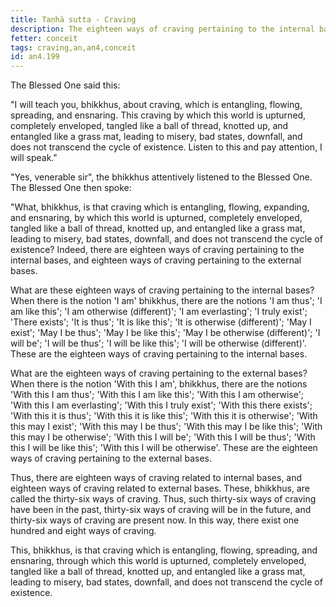 ```yaml
---
title: Taṇhā sutta - Craving
description: The eighteen ways of craving pertaining to the internal bases, and the eighteen ways of craving pertaining to the external bases.
fetter: conceit
tags: craving,an,an4,conceit
id: an4.199
---
```


The Blessed One said this:

"I will teach you, bhikkhus, about craving, which is entangling, flowing, spreading, and ensnaring. This craving by which this world is upturned, completely enveloped, tangled like a ball of thread, knotted up, and entangled like a grass mat, leading to misery, bad states, downfall, and does not transcend the cycle of existence. Listen to this and pay attention, I will speak."

"Yes, venerable sir", the bhikkhus attentively listened to the Blessed One. The Blessed One then spoke:

"What, bhikkhus, is that craving which is entangling, flowing, expanding, and ensnaring, by which this world is upturned, completely enveloped, tangled like a ball of thread, knotted up, and entangled like a grass mat, leading to misery, bad states, downfall, and does not transcend the cycle of existence? Indeed, there are eighteen ways of craving pertaining to the internal bases, and eighteen ways of craving pertaining to the external bases.

What are these eighteen ways of craving pertaining to the internal bases? When there is the notion 'I am' bhikkhus, there are the notions 'I am thus'; 'I am like this'; 'I am otherwise (different)'; 'I am everlasting'; 'I truly exist'; 'There exists'; 'It is thus'; 'It is like this'; 'It is otherwise (different)'; 'May I exist'; 'May I be thus'; 'May I be like this'; 'May I be otherwise (different)'; 'I will be'; 'I will be thus'; 'I will be like this'; 'I will be otherwise (different)'. These are the eighteen ways of craving pertaining to the internal bases.

What are the eighteen ways of craving pertaining to the external bases? When there is the notion 'With this I am', bhikkhus, there are the notions 'With this I am thus'; 'With this I am like this'; 'With this I am otherwise'; 'With this I am everlasting'; 'With this I truly exist'; 'With this there exists'; 'With this it is thus'; 'With this it is like this'; 'With this it is otherwise'; 'With this may I exist'; 'With this may I be thus'; 'With this may I be like this'; 'With this may I be otherwise'; 'With this I will be'; 'With this I will be thus'; 'With this I will be like this'; 'With this I will be otherwise'. These are the eighteen ways of craving pertaining to the external bases.

Thus, there are eighteen ways of craving related to internal bases, and eighteen ways of craving related to external bases. These, bhikkhus, are called the thirty-six ways of craving. Thus, such thirty-six ways of craving have been in the past, thirty-six ways of craving will be in the future, and thirty-six ways of craving are present now. In this way, there exist one hundred and eight ways of craving.

This, bhikkhus, is that craving which is entangling, flowing, spreading, and ensnaring, through which this world is upturned, completely enveloped, tangled like a ball of thread, knotted up, and entangled like a grass mat, leading to misery, bad states, downfall, and does not transcend the cycle of existence.
